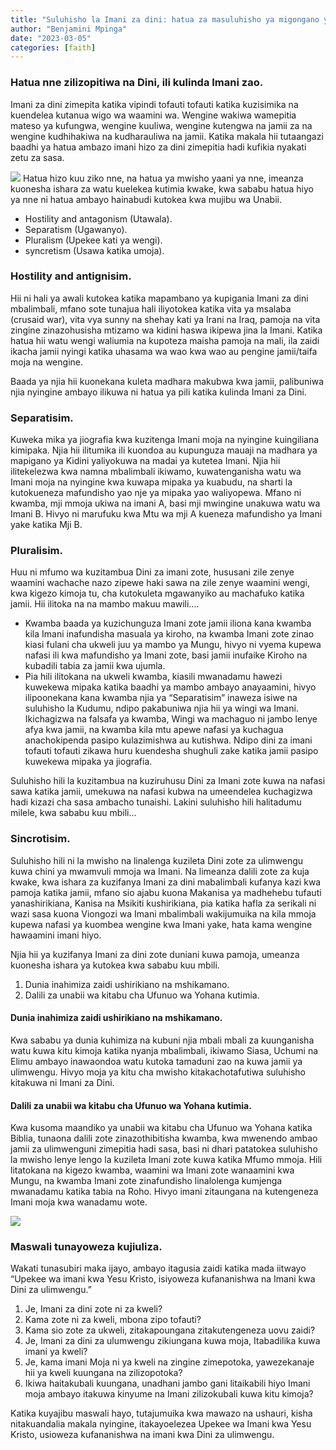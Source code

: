 ```yaml
---
title: "Suluhisho la Imani za dini: hatua za masuluhisho ya migongano ya kiimani."
author: "Benjamini Mpinga"
date: "2023-03-05"
categories: [faith]
---
```


### Hatua nne zilizopitiwa na Dini, ili kulinda Imani zao.

Imani za dini zimepita katika vipindi tofauti tofauti katika kuzisimika na kuendelea kutanua wigo wa waamini wa. Wengine wakiwa wamepitia mateso ya kufungwa, wengine kuuliwa, wengine kutengwa na jamii za na wengine kudhihakiwa na kudharauliwa na jamii. Katika makala hii tutaangazi baadhi ya hatua ambazo imani hizo za dini zimepitia hadi kufikia nyakati zetu za sasa. 

![](culture1.jpg)
Hatua hizo kuu ziko nne, na hatua ya mwisho yaani ya nne, imeanza kuonesha ishara za watu kuelekea kutimia kwake, kwa sababu hatua hiyo ya nne ni hatua ambayo hainabudi kutokea kwa mujibu wa Unabii.

- Hostility and antagonism (Utawala).
- Separatism (Ugawanyo).
- Pluralism (Upekee kati ya wengi).
- syncretism (Usawa katika umoja).

### Hostility and antignisim. 

Hii ni hali ya awali kutokea katika mapambano ya kupigania Imani za dini mbalimbali, mfano sote tunajua hali iliyotokea katika vita ya msalaba (crusaid war), vita vya sunny na shehay kati ya Irani na Iraq, pamoja na vita zingine zinazohusisha mtizamo wa kidini haswa ikipewa jina la Imani. Katika hatua hii watu wengi waliumia na kupoteza maisha pamoja na mali, ila zaidi ikacha jamii nyingi katika uhasama wa wao kwa wao au pengine jamii/taifa moja na wengine. 

Baada ya njia hii kuonekana kuleta madhara makubwa kwa jamii, palibuniwa njia nyingine ambayo ilikuwa ni hatua ya pili katika kulinda Imani za Dini.

### Separatisim.

Kuweka mika ya jiografia kwa kuzitenga Imani moja na nyingine kuingiliana kimipaka. Njia hii ilitumika ili kuondoa au kupunguza mauaji na madhara ya mapigano ya Kidini yaliyokuwa na madai ya kutetea Imani. Njia hii ilitekelezwa kwa namna mbalimbali ikiwamo, kuwatenganisha watu wa Imani moja na nyingine kwa kuwapa mipaka ya kuabudu, na sharti la kutokueneza mafundisho yao nje ya mipaka yao waliyopewa. Mfano ni kwamba, mji mmoja ukiwa na imani A, basi mji mwingine unakuwa watu wa Imani B. Hivyo ni marufuku kwa Mtu wa mji A kueneza mafundisho ya Imani yake katika Mji B.

### Pluralisim.

Huu ni mfumo wa kuzitambua Dini za imani zote, hususani zile zenye waamini wachache nazo zipewe haki sawa na zile zenye waamini wengi, kwa kigezo kimoja tu, cha kutokuleta mgawanyiko au machafuko katika jamii. Hii ilitoka na na mambo makuu mawili....

- Kwamba baada ya kuzichunguza Imani zote jamii iliona kana kwamba kila Imani inafundisha masuala ya kiroho, na kwamba Imani zote zinao kiasi fulani cha ukweli juu ya mambo ya Mungu, hivyo ni vyema kupewa nafasi ili kwa mafundisho ya Imani zote, basi jamii inufaike Kiroho na kubadili tabia za jamii kwa ujumla.
- Pia hili ilitokana na ukweli kwamba, kiasili mwanadamu hawezi kuwekewa mipaka katika baadhi ya mambo ambayo anayaamini, hivyo ilipoonekana kana kwamba njia ya "Separatisim" inaweza isiwe na suluhisho la Kudumu, ndipo pakabuniwa njia hii ya wingi wa Imani. Ikichagizwa na falsafa ya kwamba, Wingi wa machaguo ni jambo lenye afya kwa jamii, na kwamba kila mtu apewe nafasi ya kuchagua anachokipenda pasipo kulazimishwa au kutishwa. Ndipo dini za imani tofauti tofauti zikawa huru kuendesha shughuli zake katika jamii pasipo kuwekewa mipaka ya jiografia.

Suluhisho hili la kuzitambua na kuziruhusu Dini za Imani zote kuwa na nafasi sawa katika jamii, umekuwa na nafasi kubwa na umeendelea kuchagizwa hadi kizazi cha sasa ambacho tunaishi. Lakini suluhisho hili halitadumu milele, kwa sababu kuu mbili...

### Sincrotisim.

Suluhisho hili ni la mwisho na linalenga kuzileta Dini zote za ulimwengu kuwa chini ya mwamvuli mmoja wa Imani. Na limeanza dalili zote za kuja kwake, kwa ishara za kuzifanya Imani za dini mabalimbali kufanya kazi kwa pamoja katika jamii, mfano sio ajabu kuona Makanisa ya madhehebu tufauti yanashirikiana, Kanisa na Msikiti kushirikiana, pia katika hafla za serikali ni wazi sasa kuona Viongozi wa Imani mbalimbali wakijumuika na kila mmoja kupewa nafasi ya kuombea wengine kwa Imani yake, hata kama wengine hawaamini imani hiyo.

Njia hii ya kuzifanya Imani za dini zote duniani kuwa pamoja, umeanza kuonesha ishara ya kutokea kwa sababu kuu mbili.

1. Dunia inahimiza zaidi ushirikiano na mshikamano.
1. Dalili za unabii wa kitabu cha Ufunuo wa Yohana kutimia.

#### Dunia inahimiza zaidi ushirikiano na mshikamano.

Kwa sababu ya dunia kuhimiza na kubuni njia mbali mbali za kuunganisha watu kuwa kitu kimoja katika nyanja mbalimbali, ikiwamo Siasa, Uchumi na Elimu ambayo inawaondoa watu kutoka tamaduni zao na kuwa jamii ya ulimwengu. Hivyo moja ya kitu cha mwisho kitakachotafutiwa suluhisho kitakuwa ni Imani za Dini.

#### Dalili za unabii wa kitabu cha Ufunuo wa Yohana kutimia.

Kwa kusoma maandiko ya unabii wa kitabu cha Ufunuo wa Yohana katika Biblia, tunaona dalili zote zinazothibitisha kwamba, kwa mwenendo ambao jamii za ulimwenguni zimepitia hadi sasa, basi ni dhari patatokea suluhisho la mwisho lenye lengo la kuzileta Imani zote kuwa katika Mfumo mmoja. Hili litatokana na kigezo kwamba, waamini wa Imani zote wanaamini kwa Mungu, na kwamba Imani zote zinafundisho linalolenga kumjenga mwanadamu katika tabia na Roho. Hivyo imani zitaungana na kutengeneza Imani moja kwa wanadamu wote.

![](rock.jpg)

### Maswali tunayoweza kujiuliza.

Wakati tunasubiri maka ijayo, ambayo itagusia zaidi katika mada iitwayo "Upekee wa imani kwa Yesu Kristo, isiyoweza kufananishwa na Imani kwa Dini za ulimwengu."

1. Je, Imani za dini zote ni za kweli?
1. Kama zote ni za kweli, mbona zipo tofauti?
1. Kama sio zote za ukweli, zitakapoungana zitakutengeneza uovu zaidi?
1. Je, Imani za dini za ulumwengu zikiungana kuwa moja, Itabadilika kuwa imani ya kweli?
1. Je, kama imani Moja ni ya kweli na zingine zimepotoka, yawezekanaje hii ya kweli kuungana na zilizopotoka?
1. Ikiwa haitakubali kuungana, unadhani jambo gani litaikabili hiyo Imani moja ambayo itakuwa kinyume na Imani zilizokubali kuwa kitu kimoja?

Katika kuyajibu maswali hayo, tutajumuika kwa mawazo na ushauri, kisha nitakuandalia makala nyingine, itakayoelezea Upekee wa Imani kwa Yesu Kristo, usioweza kufananishwa na imani kwa Dini za ulimwengu.























